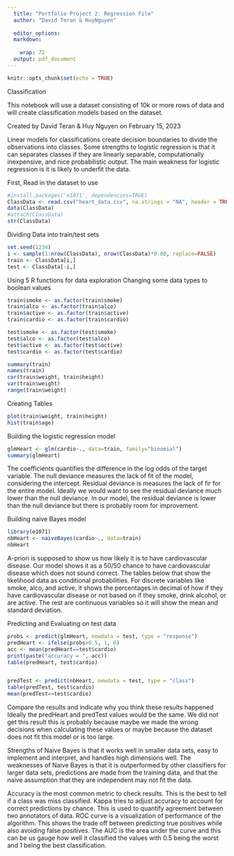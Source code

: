 ---
  title: "Portfolio Project 2: Regression File"
  author: "David Teran & HuyNguyen" 
  
  editor_options:
  markdown:
    
    wrap: 72
  output: pdf_document
---


```{r setup, include=FALSE}
knitr::opts_chunk$set(echo = TRUE)

```

Classification

This notebook will use a dataset consisting of 10k or more rows of data
and will create classification models based on the dataset.

Created by David Teran & Huy Nguyen on February 15, 2023

Linear models for classifications create decision boundaries to divide
the observations into classes. Some strengths to logistic regression is that it can separates classes if they are linearly separable, computationally inexpensive, and nice probabilistic output. The main weakness for logistic regression is it is likely to underfit the data.

First, Read in the dataset to use

```{r ClassData}
#install.packages('e1071', dependencies=TRUE)
ClassData <- read.csv("heart_data.csv", na.strings = "NA", header = TRUE)
data(ClassData)
#attach(ClassData)
str(ClassData)

```

Dividing Data into train/test sets

```{r}
set.seed(1234)
i <- sample(1:nrow(ClassData), nrow(ClassData)*0.80, replace=FALSE)
train <- ClassData[i,]
test <- ClassData[-i,]
```

Using 5 R functions for data exploration Changing some data types to
boolean values

```{r}
train$smoke <- as.factor(train$smoke)
train$alco <- as.factor(train$alco)
train$active <- as.factor(train$active)
train$cardio <- as.factor(train$cardio)

test$smoke <- as.factor(test$smoke)
test$alco <- as.factor(test$alco)
test$active <- as.factor(test$active)
test$cardio <- as.factor(test$cardio)

summary(train)
names(train)
cor(train$weight, train$height)
var(train$weight)
range(train$weight)

```

Creating Tables

```{r}
plot(train$weight, train$height)
hist(train$age)
```

Building the logistic regression model

```{r}
glmHeart <- glm(cardio~., data=train, family="binomial")
summary(glmHeart)
```

The coefficients quantifies the difference in the log odds of the target variable.
The null deviance measures the lack of fit of the model, considering the intercept. Residual deviance is measures the lack of fir for the entire model. Ideally we would want to see the residual deviance much lower than the null deviance. In our model, the residual deviance is lower than the null deviance but there is probably room for improvement. 

Building naive Bayes model

```{r}
library(e1071)
nbHeart <- naiveBayes(cardio~., data=train)
nbHeart
```

A-priori is supposed to show us how likely it is to have cardiovascular disease. Our model shows it as a 50/50 chance to have cardiovascular disease which does not sound correct. The tables below that show the likelihood data as conditional probabilities. For discrete variables like smoke, alco, and active, it shows the percentages in decimal of how if they have cardiovascular disease or not based on if they smoke, drink alcohol, or are active. The rest are continuous variables so it will show the mean and standard deviation.  

Predicting and Evaluating on test data

```{r}
probs <- predict(glmHeart, newdata = test, type = "response")
predHeart <- ifelse(probs>0.5, 1, 0)
acc <- mean(predHeart==test$cardio)
print(paste("accuracy = ", acc))
table(predHeart, test$cardio)


predTest <- predict(nbHeart, newdata = test, type = "class")
table(predTest, test$cardio)
mean(predTest==test$cardio)


```

Compare the results and indicate why you think these results happened
Ideally the predHeart and predTest values would be the same. We did not get this result this is probably because maybe we made the wrong decisions when calculating these values or maybe because the dataset does not fit this model or is too large.

Strengths of Naive Bayes is that it works well in smaller data sets, easy to implement and interpret, and handles high dimensions well.
The weaknesses of Naive Bayes is that it is outperformed by other classifiers for larger data sets, predictions are made from the training data, and that the naive assumption that they are independent may not fit the data.


Accuracy is the most common metric to check results. This is the best to tell if a class was miss classified. Kappa tries to adjust accuracy to account for correct predictions by chance. This is used to quantify agreement between two annotators of data. ROC curve is a visualization of performance of the algorithm. This shows the trade off between predicting true positives while also avoiding false positives. The AUC is the area under the curve and this can be us gauge how well it classified the values with 0.5 being the worst and 1 being the best classification.